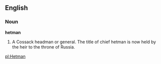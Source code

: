 ==English==

===Noun===

'''hetman'''

#A Cossack headman or general. The title of chief hetman is now held by the heir to the throne of Russia.

[[pl:Hetman]]